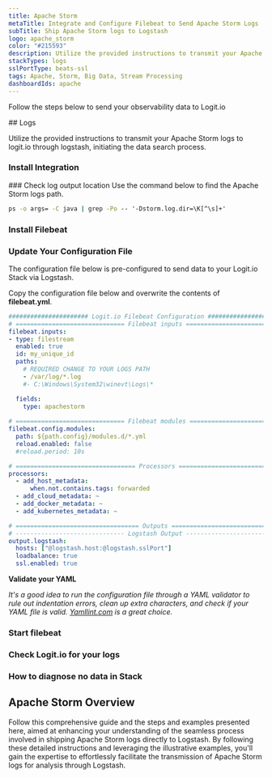 ```yaml
---
title: Apache Storm
metaTitle: Integrate and Configure Filebeat to Send Apache Storm Logs
subTitle: Ship Apache Storm logs to Logstash
logo: apache_storm
color: "#215593"
description: Utilize the provided instructions to transmit your Apache Storm logs to logit.io through logstash, initiating the data search process.
stackTypes: logs
sslPortType: beats-ssl
tags: Apache, Storm, Big Data, Stream Processing
dashboardIds: apache
---
```


Follow the steps below to send your observability data to Logit.io

<Steps>
  ## Logs

  Utilize the provided instructions to transmit your Apache Storm 
  logs to logit.io through logstash, initiating the data search process.

  ### Install Integration
  <InstallIntegration/>
  ### Check log output location
  Use the command below to find the Apache Storm logs path.

  ```cmd copy
  ps -o args= -C java | grep -Po -- '-Dstorm.log.dir=\K[^\s]+'
  ```

  ### Install Filebeat

  <InstallFilebeat />

  ### Update Your Configuration File

  The configuration file below is pre-configured to send data to your Logit.io Stack via Logstash.
          
  Copy the configuration file below and overwrite the contents of __filebeat.yml__.

  ```yml copy showLineNumbers /@logstash.host/ /@logstash.sslPort/
  ###################### Logit.io Filebeat Configuration ########################
  # ============================== Filebeat inputs ==============================
  filebeat.inputs:
  - type: filestream
    enabled: true
    id: my_unique_id
    paths:
      # REQUIRED CHANGE TO YOUR LOGS PATH
      - /var/log/*.log
      #- C:\Windows\System32\winevt\Logs\*

    fields:
      type: apachestorm
    
  # ============================== Filebeat modules ==============================
  filebeat.config.modules:
    path: ${path.config}/modules.d/*.yml
    reload.enabled: false
    #reload.period: 10s

  # ================================= Processors =================================
  processors:
    - add_host_metadata:
        when.not.contains.tags: forwarded
    - add_cloud_metadata: ~
    - add_docker_metadata: ~
    - add_kubernetes_metadata: ~

  # ================================== Outputs ===================================
  # ------------------------------ Logstash Output -------------------------------
  output.logstash:
    hosts: ["@logstash.host:@logstash.sslPort"]
    loadbalance: true
    ssl.enabled: true
  ```

  __Validate your YAML__

  _It's a good idea to run the configuration file through a YAML validator to rule out indentation errors, 
  clean up extra characters, and check if your YAML file is valid. [Yamllint.com](https://yamllint.com) is a great choice._

  ### Start filebeat

  <StartFilebeat />

  ### Check Logit.io for your logs
  <LaunchStack utmMedium="logs" utmCampaign="filebeat" source="filebeat" />

  ### How to diagnose no data in Stack

  <DiagnoseNoData />
        
</Steps>

## Apache Storm Overview

Follow this comprehensive guide and the steps and examples presented here, aimed at enhancing your understanding of the seamless 
process involved in shipping Apache Storm logs directly to Logstash. By following these detailed instructions and leveraging the illustrative examples, 
you'll gain the expertise to effortlessly facilitate the transmission of Apache Storm logs for analysis through Logstash.
